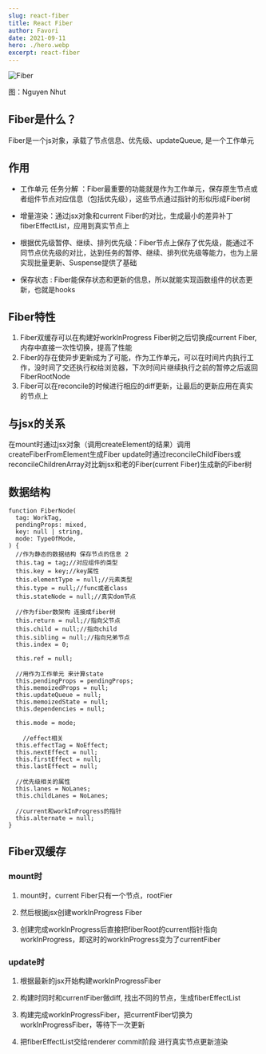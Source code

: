 ```yaml
---
slug: react-fiber
title: React Fiber
author: Favori
date: 2021-09-11
hero: ./hero.webp
excerpt: react-fiber
---
```


![Fiber](./hero.webp)


<div className={'img-desc'}>图：Nguyen Nhut</div>


## Fiber是什么？

Fiber是一个js对象，承载了节点信息、优先级、updateQueue, 是一个工作单元

## 作用
* 工作单元 任务分解 ：Fiber最重要的功能就是作为工作单元，保存原生节点或者组件节点对应信息（包括优先级），这些节点通过指针的形似形成Fiber树

* 增量渲染：通过jsx对象和current Fiber的对比，生成最小的差异补丁fiberEffectList，应用到真实节点上

* 根据优先级暂停、继续、排列优先级：Fiber节点上保存了优先级，能通过不同节点优先级的对比，达到任务的暂停、继续、排列优先级等能力，也为上层实现批量更新、Suspense提供了基础

* 保存状态 : Fiber能保存状态和更新的信息，所以就能实现函数组件的状态更新，也就是hooks

## Fiber特性
1. Fiber双缓存可以在构建好workInProgress Fiber树之后切换成current Fiber, 内存中直接一次性切换，提高了性能
2. Fiber的存在使异步更新成为了可能，作为工作单元，可以在时间片内执行工作，没时间了交还执行权给浏览器，下次时间片继续执行之前的暂停之后返回FiberRootNode
3. Fiber可以在reconcile的时候进行相应的diff更新，让最后的更新应用在真实的节点上


## 与jsx的关系

在mount时通过jsx对象（调用createElement的结果）调用createFiberFromElement生成Fiber update时通过reconcileChildFibers或reconcileChildrenArray对比新jsx和老的Fiber(current Fiber)生成新的Fiber树

## 数据结构
```tsx
function FiberNode(
  tag: WorkTag,
  pendingProps: mixed,
  key: null | string,
  mode: TypeOfMode,
) {
  //作为静态的数据结构 保存节点的信息 2
  this.tag = tag;//对应组件的类型
  this.key = key;//key属性
  this.elementType = null;//元素类型
  this.type = null;//func或者class
  this.stateNode = null;//真实dom节点

  //作为fiber数架构 连接成fiber树
  this.return = null;//指向父节点
  this.child = null;//指向child
  this.sibling = null;//指向兄弟节点
  this.index = 0;

  this.ref = null;

  //用作为工作单元 来计算state
  this.pendingProps = pendingProps;
  this.memoizedProps = null;
  this.updateQueue = null;
  this.memoizedState = null;
  this.dependencies = null;

  this.mode = mode;
    
	//effect相关
  this.effectTag = NoEffect;
  this.nextEffect = null;
  this.firstEffect = null;
  this.lastEffect = null;

  //优先级相关的属性
  this.lanes = NoLanes;
  this.childLanes = NoLanes;

  //current和workInProgress的指针
  this.alternate = null;
}
```

## Fiber双缓存

### mount时
1. mount时，current Fiber只有一个节点，rootFier

2. 然后根据jsx创建workInProgress Fiber

3. 创建完成workInProgress后直接把fiberRoot的current指针指向workInProgress，即这时的workInProgress变为了currentFiber

### update时

1. 根据最新的jsx开始构建workInProgressFiber

2. 构建时同时和currentFiber做diff, 找出不同的节点，生成fiberEffectList

3. 构建完成workInProgressFiber，把currentFiber切换为workInProgressFiber，等待下一次更新

4. 把fiberEffectList交给renderer commit阶段 进行真实节点更新渲染

